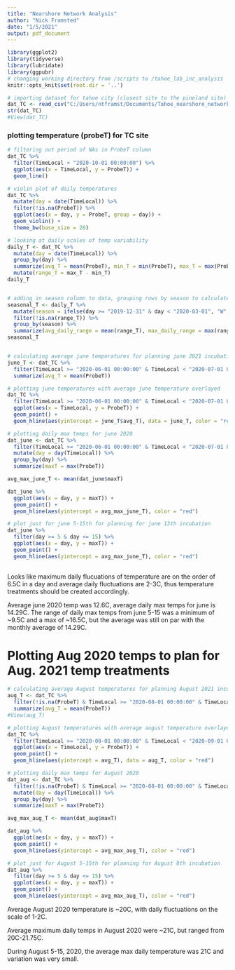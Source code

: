 ```yaml
---
title: "Nearshore Network Analysis"
author: "Nick Framsted"
date: "1/5/2021"
output: pdf_document
---
```


```r
library(ggplot2)
library(tidyverse)
library(lubridate)
library(ggpubr)
# changing working directory from /scripts to /tahoe_lab_inc_analysis
knitr::opts_knit$set(root.dir = '..')
```

```r
# importing dataset for tahoe city (closest site to the pineland site)
dat_TC <- read_csv("C:/Users/ntframst/Documents/Tahoe_nearshore_network_data/TC.txt")
str(dat_TC)
#View(dat_TC)
```

### plotting temperature (probeT) for TC site
```r
# filtering out period of NAs in ProbeT column
dat_TC %>%
  filter(TimeLocal < "2020-10-01 00:00:00") %>%
  ggplot(aes(x = TimeLocal, y = ProbeT)) +
  geom_line()

# violin plot of daily temperatures
dat_TC %>%
  mutate(day = date(TimeLocal)) %>%
  filter(!is.na(ProbeT)) %>%
  ggplot(aes(x = day, y = ProbeT, group = day)) +
  geom_violin() +
  theme_bw(base_size = 20)

# looking at daily scales of temp variability
daily_T <- dat_TC %>%
  mutate(day = date(TimeLocal)) %>%
  group_by(day) %>%
  summarize(avg_T = mean(ProbeT), min_T = min(ProbeT), max_T = max(ProbeT)) %>%
  mutate(range_T = max_T - min_T)
daily_T


# adding in season column to data, grouping rows by season to calculate seasonal average temp standard deviation
seasonal_T <- daily_T %>%
  mutate(season = ifelse(day >= "2019-12-31" & day < "2020-03-01", "W", ifelse(day >= "2020-03-01" & day < "2020-06-01", "Spr", ifelse(day >= "2020-06-01" & day < "2020-09-01", "Sum", "F")))) %>%
  filter(!is.na(range_T)) %>%
  group_by(season) %>%
  summarize(avg_daily_range = mean(range_T), max_daily_range = max(range_T))
seasonal_T


# calculating average june temperatures for planning june 2021 incubation
june_T <- dat_TC %>%
  filter(TimeLocal >= "2020-06-01 00:00:00" & TimeLocal < "2020-07-01 00:00:00") %>%
  summarize(avg_T = mean(ProbeT))

# plotting june temperatures with average june temperature overlayed
dat_TC %>%
  filter(TimeLocal >= "2020-06-01 00:00:00" & TimeLocal < "2020-07-01 00:00:00") %>%
  ggplot(aes(x = TimeLocal, y = ProbeT)) +
  geom_point() +
  geom_hline(aes(yintercept = june_T$avg_T), data = june_T, color = "red")

# plotting daily max temps for june 2020
dat_june <- dat_TC %>%
  filter(TimeLocal >= "2020-06-01 00:00:00" & TimeLocal < "2020-07-01 00:00:00") %>%
  mutate(day = day(TimeLocal)) %>%
  group_by(day) %>%
  summarize(maxT = max(ProbeT))

avg_max_june_T <- mean(dat_june$maxT)

dat_june %>%
  ggplot(aes(x = day, y = maxT)) +
  geom_point() +
  geom_hline(aes(yintercept = avg_max_june_T), color = "red")

# plot just for june 5-15th for planning for june 13th incubation
dat_june %>%
  filter(day >= 5 & day <= 15) %>%
  ggplot(aes(x = day, y = maxT)) +
  geom_point() +
  geom_hline(aes(yintercept = avg_max_june_T), color = "red")
  
```

Looks like maximum daily flucuations of temperature are on the order of 6.5C in a day and average daily fluctuations are 2-3C, thus temperature treatments should be created accordingly.

Average june 2020 temp was 12.6C, average daily max temps for june is 14.29C. The range of daily max temps from june 5-15 was a minimum of ~9.5C and a max of ~16.5C, but the average was still on par with the monthly average of 14.29C.

# Plotting Aug 2020 temps to plan for Aug. 2021 temp treatments
```r
# calculating average August temperatures for planning August 2021 incubation
aug_T <- dat_TC %>%
  filter(!is.na(ProbeT) & TimeLocal >= "2020-08-01 00:00:00" & TimeLocal < "2020-09-01 00:00:00") %>%
  summarize(avg_T = mean(ProbeT))
#View(aug_T)

# plotting August temperatures with average august temperature overlayed
dat_TC %>%
  filter(TimeLocal >= "2020-08-01 00:00:00" & TimeLocal < "2020-09-01 00:00:00") %>%
  ggplot(aes(x = TimeLocal, y = ProbeT)) +
  geom_point() +
  geom_hline(aes(yintercept = avg_T), data = aug_T, color = "red")

# plotting daily max temps for August 2020
dat_aug <- dat_TC %>%
  filter(!is.na(ProbeT) & TimeLocal >= "2020-08-01 00:00:00" & TimeLocal < "2020-09-01 00:00:00") %>%
  mutate(day = day(TimeLocal)) %>%
  group_by(day) %>%
  summarize(maxT = max(ProbeT))

avg_max_aug_T <- mean(dat_aug$maxT)

dat_aug %>%
  ggplot(aes(x = day, y = maxT)) +
  geom_point() +
  geom_hline(aes(yintercept = avg_max_aug_T), color = "red")

# plot just for August 5-15th for planning for August 8th incubation
dat_aug %>%
  filter(day >= 5 & day <= 15) %>%
  ggplot(aes(x = day, y = maxT)) +
  geom_point() +
  geom_hline(aes(yintercept = avg_max_aug_T), color = "red")
```

Average August 2020 temperature is ~20C, with daily fluctuations on the scale of 1-2C.

Average maximum daily temps in August 2020 were ~21C, but ranged from 20C-21.75C.

During August 5-15, 2020, the average max daily temperature was 21C and variation was very small. 